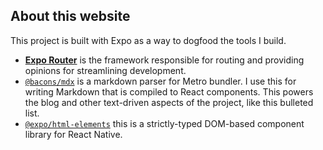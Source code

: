 ## About this website

This project is built with Expo as a way to dogfood the tools I build.

- [**Expo Router**](https://docs.expo.dev/routing/introduction/) is the framework responsible for routing and providing opinions for streamlining development.
- [`@bacons/mdx`](https://github.com/evanbacon/expo-mdx) is a markdown parser for Metro bundler. I use this for writing Markdown that is compiled to React components. This powers the blog and other text-driven aspects of the project, like this bulleted list.
- [`@expo/html-elements`](https://www.npmjs.com/package/@expo/html-elements) this is a strictly-typed DOM-based component library for React Native.
